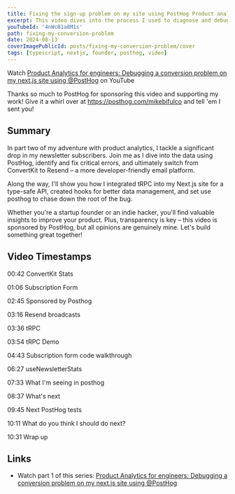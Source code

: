 ```yaml
---
title: Fixing the sign-up problem on my site using PostHog Product analytics
excerpt: This video dives into the process I used to diagnose and debug a conversion problem on my personal website using Posthog, a powerful product analytics tool.
youTubeId: '4nWcB1a8M1s'
path: fixing-my-conversion-problem
date: 2024-08-13
coverImagePublicId: posts/fixing-my-conversion-problem/cover
tags: [typescript, nextjs, founder, posthog, video]
---
```


Watch [Product Analytics for engineers: Debugging a conversion problem on my next.js site using @PostHog](https://youtu.be/4nWcB1a8M1s) on YouTube

Thanks so much to PostHog for sponsoring this video and supporting my work! Give it a whirl over at https://posthog.com/mikebifulco and tell 'em I sent you!

## Summary

In part two of my adventure with product analytics, I tackle a significant drop in my newsletter subscribers. Join me as I dive into the data using PostHog, identify and fix critical errors, and ultimately switch from ConvertKit to Resend – a more developer-friendly email platform.

Along the way, I'll show you how I integrated tRPC into my Next.js site for a type-safe API, created hooks for better data management, and set use posthog to chase down the root of the bug.

Whether you're a startup founder or an indie hacker, you'll find valuable insights to improve your product. Plus, transparency is key – this video is sponsored by PostHog, but all opinions are genuinely mine. Let's build something great together!

## Video Timestamps

00:42 ConvertKit Stats

01:06 Subscription Form

02:45 Sponsored by Posthog

03:16 Resend broadcasts

03:36 tRPC

03:54 tRPC Demo

04:43 Subscription form code walkthrough

06:27 useNewsletterStats

07:33 What I'm seeing in posthog

08:37 What's next

09:45 Next PostHog tests

10:11 What do you think I should do next?

10:31 Wrap up

## Links

- Watch part 1 of this series: [Product Analytics for engineers: Debugging a conversion problem on my next.js site using @PostHog](/posts/debugging-a-conversion-problem-on-my-nextjs-site)
